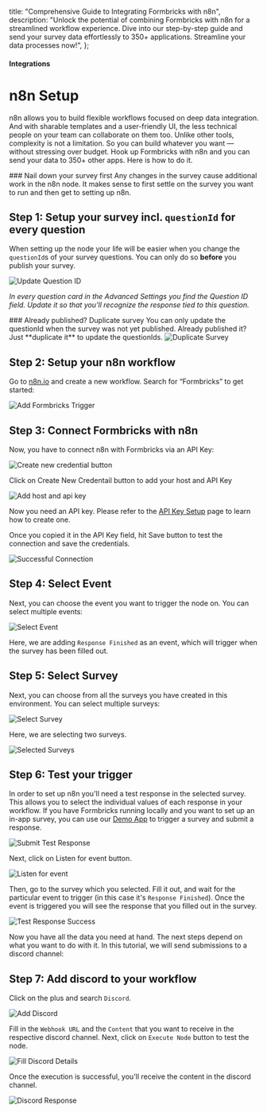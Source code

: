 

  title: "Comprehensive Guide to Integrating Formbricks with n8n",
  description: "Unlock the potential of combining Formbricks with n8n for a streamlined workflow experience. Dive into our step-by-step guide and send your survey data effortlessly to 350+ applications. Streamline your data processes now!",
};

#### Integrations

# n8n Setup

n8n allows you to build flexible workflows focused on deep data integration. And with sharable templates and a user-friendly UI, the less technical people on your team can collaborate on them too. Unlike other tools, complexity is not a limitation. So you can build whatever you want — without stressing over budget. Hook up Formbricks with n8n and you can send your data to 350+ other apps. Here is how to do it.

<Note>
  ### Nail down your survey first
  Any changes in the survey cause additional work in the n8n node. It makes sense to first settle on the survey
  you want to run and then get to setting up n8n.
</Note>

## Step 1: Setup your survey incl. `questionId` for every question

When setting up the node your life will be easier when you change the `questionId`s of your survey questions. You can only do so **before** you publish your survey.

<Image src={UpdateQuestionId} alt="Update Question ID" quality="100" className="rounded-lg max-w-full sm:max-w-3xl" />

_In every question card in the Advanced Settings you find the Question ID field. Update it so that you'll recognize the response tied to this question._

<Note>
  ### Already published? Duplicate survey
  You can only update the questionId when the survey was not yet published. Already published it? Just **duplicate
  it** to update the questionIds.
  <Image
    src={DuplicateSurvey}
    alt="Duplicate Survey"
    quality="100"
    className="rounded-lg max-w-full sm:max-w-3xl"
  />
</Note>

## Step 2: Setup your n8n workflow

Go to [n8n.io](https://n8n.io) and create a new workflow. Search for “Formbricks” to get started:

<Image src={AddFormbricksTrigger} alt="Add Formbricks Trigger" quality="100" className="rounded-lg max-w-full sm:max-w-3xl" />

## Step 3: Connect Formbricks with n8n

Now, you have to connect n8n with Formbricks via an API Key:

<Image src={CreateNewCredentialBtn} alt="Create new credential button" quality="100" className="rounded-lg max-w-full sm:max-w-3xl" />

Click on Create New Credentail button to add your host and API Key

<Image src={AddApiKey} alt="Add host and api key" quality="100" className="rounded-lg max-w-full sm:max-w-3xl" />

Now you need an API key. Please refer to the [API Key Setup](/docs/api/api-key-setup) page to learn how to create one.

Once you copied it in the API Key field, hit Save button to test the connection and save the credentials.

<Image src={SuccessConnection} alt="Successful Connection" quality="100" className="rounded-lg max-w-full sm:max-w-3xl" />

## Step 4: Select Event

Next, you can choose the event you want to trigger the node on. You can select multiple events:

<Image src={SelectEvent} alt="Select Event" quality="100" className="rounded-lg max-w-full sm:max-w-3xl" />

Here, we are adding `Response Finished` as an event, which will trigger when the survey has been filled out.

## Step 5: Select Survey

Next, you can choose from all the surveys you have created in this environment. You can select multiple surveys:

<Image src={SelectSurvey} alt="Select Survey" quality="100" className="rounded-lg max-w-full sm:max-w-3xl" />

Here, we are selecting two surveys.

<Image src={SelectedSurveys} alt="Selected Surveys" quality="100" className="rounded-lg max-w-full sm:max-w-3xl" />

## Step 6: Test your trigger

In order to set up n8n you'll need a test response in the selected survey. This allows you to select the individual values of each response in your workflow. If you have Formbricks running locally and you want to set up an in-app survey, you can use our [Demo App](/docs/contributing/demo) to trigger a survey and submit a response.

<Image src={SubmitTestResponse} alt="Submit Test Response" quality="100" className="rounded-lg max-w-full sm:max-w-3xl" />

Next, click on Listen for event button.

<Image src={ListenForEvent} alt="Listen for event" quality="100" className="rounded-lg max-w-full sm:max-w-3xl" />

Then, go to the survey which you selected. Fill it out, and wait for the particular event to trigger (in this case it's `Response Finished`). Once the event is triggered you will see the response that you filled out in the survey.

<Image src={TestResponseSuccess} alt="Test Response Success" quality="100" className="rounded-lg max-w-full sm:max-w-3xl" />

Now you have all the data you need at hand. The next steps depend on what you want to do with it. In this tutorial, we will send submissions to a discord channel:

## Step 7: Add discord to your workflow

Click on the plus and search `Discord`.

<Image src={AddDiscord} alt="Add Discord" quality="100" className="rounded-lg max-w-full sm:max-w-3xl" />

Fill in the `Webhook URL` and the `Content` that you want to receive in the respective discord channel. Next, click on `Execute Node` button to test the node.

<Image src={FillDiscordDetails} alt="Fill Discord Details" quality="100" className="rounded-lg max-w-full sm:max-w-3xl" />

Once the execution is successful, you'll receive the content in the discord channel.

<Image src={DiscordResponse} alt="Discord Response" quality="100" className="rounded-lg max-w-full sm:max-w-3xl" />
